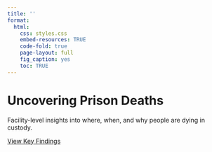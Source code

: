 ```yaml
---
title: ''
format:
  html:
    css: styles.css
    embed-resources: TRUE
    code-fold: true
    page-layout: full
    fig_caption: yes
    toc: TRUE
---
```


<div id="landing-page">
  <h1 class="page-title">Uncovering Prison Deaths</h1>
  <p class="page-subtitle">Facility-level insights into where, when, and why people are dying in custody.</p>
  <a href="https://ucla-exercise.netlify.app/key_findings" class="banner-button">View Key Findings</a>
</div>


